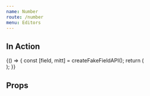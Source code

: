 ```yaml
---
name: Number
route: /number
menu: Editors
---
```



<Readme />


## In Action

<Playground>
  {() => {
    const [field, mitt] = createFakeFieldAPI();
    return (
      <div>
        <NumberEditor field={field} isInitiallyDisabled={false} />
        <ActionsPlayground mitt={mitt} />
      </div>
    );
  }}
</Playground>

## Props

<Props of={NumberEditor} />
